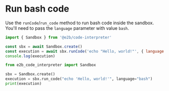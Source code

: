 # Run bash code
Use the `runCode`/`run_code` method to run bash code inside the sandbox.
You'll need to pass the `language` parameter with value `bash`.
<CodeGroup>
```js
import { Sandbox } from '@e2b/code-interpreter'

const sbx = await Sandbox.create()
const execution = await sbx.runCode('echo "Hello, world!"', { language: 'bash' })
console.log(execution)
```
```python
from e2b_code_interpreter import Sandbox

sbx = Sandbox.create()
execution = sbx.run_code("echo 'Hello, world!'", language="bash")
print(execution)
```
</CodeGroup>